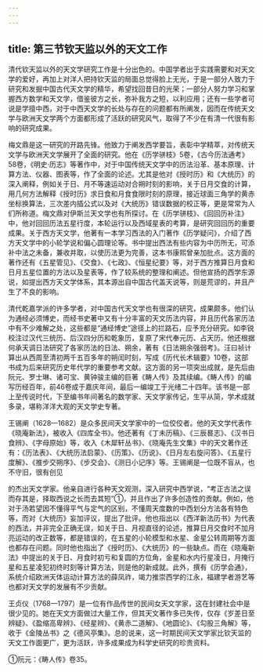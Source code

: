 ```yaml
---
---
---
```

title: 第三节钦天监以外的天文工作
---



清代钦天监以外的天文学研究工作是十分出色的。中国学者出于实践需要和对天文学的爱好，再加上对洋人把持钦天监的局面总觉得脸上无光，于是一部分人致力于研究和发掘中国古代天文学的精华，希望找回昔日的光荣；一部分人努力学习和掌握西方数学和天文学，借鉴彼方之长，弥补我方之短，以利应用；还有一些学者可说是学擅中西，对于中西天文学的长处与存在的问题都有所阐发，因而在传统天文学与欧洲天文学两个方面都形成了活跃的研究风气，取得了不少在有清一代很有影响的研究成果。

梅文鼎是这一研究的开路先锋。他致力于阐发西学要旨，表彰中学精萃，对传统天文学与欧洲天文学展开了全面的研究。他在《历学骈枝》5卷，《古今历法通考》58卷，《明史·历志》等著作中，对于中国传统天文学中的历法沿革、基本原理、计算方法、仪器、图表等，作了全面的论述。尤其是他对《授时历》和《大统历》的深入阐释，例如关于日、月不等速运动对合朔时刻的影响，关于日月交食的计算，用几何方法解释《授时历》求日食和月食食限时刻的原理，接近球面三角学的黄赤坐标换算法，三次差内插公式以及对《大统历》错误数据的校正等，更是常常为人们所称道。梅文鼎对伊斯兰天文学也有所探讨。在《历学骈枝》、《回回历补注》中，他对回回历法五星行度，本轮运行以及西域星表的考算，是研究回回历的重要成果。关于西方天文学，他著有一本学习西法的入门著作《历学疑问》，介绍了西方天文学中的小轮学说和偏心圆理论等。书中提出西法有些内容为中历所无，可添补中法之未备，兼收并取，以使历法更为完善，这本书康熙曾亲加批点。这方面的著作还有《五星管见》、《交食》、《七政》、《恒星纪要》等，对于西方推算日月食和日月五星位置的方法以及星表等，作了较系统的整理和阐述。但他宣扬的西学东源说，如提出西方天文学体系，其本源出自中国古代盖天说等，则是荒谬的，并且产生了不良的影响。

清代乾嘉学派的许多学者，对中国古代天文学也有很深的研究，成果颇多。他们认为通经必须博史，而经书史著中又有十分丰富的天文历法内容，并且历代各家历法中有不少难解之处，这些都是“通经博史”途径上的拦路石，应予充分研究。如李锐校注过汉代三统历、后汉四分历和乾象历，复原了宋代奉元历、占天历。他还根据何承天调日法研究了各家历法的日法、朔余，著有《日法朔余强弱考》。汪曰祯计算出从西周至清初两千五百多年的朔闰时刻，写成《历代长术辑要》10卷，这部书成为后来研究历史年代学的重要参考文献。这方面的另一项突出成就，是先后由阮元、罗士琳、诸可宝、黄钟骏主编的巨著《畴人传》及其续编。《畴人传》的编写历经百年，前46卷成于嘉庆年间，最后一编竣工于光绪二十四年。该书是一部上至传说时代，下至编书年间著名的数学家、天文学家传记，生平从简，学术成就多录，堪称洋洋大观的天文学史专著。

王锡阐（1628—1682）是众多民间天文学家中的一位佼佼者。他的天文学代表作《晓庵新法》，被收入《四库全书》。他还著有《丁未历稿》、《三辰晷志》、《汉书日食辨》、《字母原始》等，收入《木犀轩丛书》、《晓庵先生文集》中的天文著作还有：《历法表》、《大统历法启蒙》、《历策》、《历说》、《日月左右旋问答》、《五星行度解》、《推步交朔序》、《步交会》、《测日小记序》等。王锡阐是一位既不盲从，也不守旧，很有创见

的杰出天文学家。他亲自进行各种天文观测，深入研究中西学说，“考正古法之误而存其是，择取西说之长而去其短”①，并且作出了许多创造性的贡献。例如，他对于汤若望因不懂得平气与定气的区别，不懂周天度数的中西划分方法各有特色等，而对《大统历》妄加评议，提出了批评。他也指出以《西洋新法历书》为代表的西法，并非完全正确无误，如关于日、月视直径的论述，推算日月交食时不加月亮运动的改正数等，都是错误的，在五星的小轮模型和水星、金星公转周期等方面也都存在问题。同时他也指出了《授时历》、《大统历》的一些缺点。而在《晓庵新法》中提出的关于日、月食时初亏和复圆的方位角，金星和水内行星凌日，月掩行星和五星凌犯初终时刻等计算方法，则是他的新成就。此外，撰有《历学会通》，系统介绍欧洲天体运动计算方法的薛凤祚，竭力推崇西学的江永，福建学者游艺等也都对天文学的发展有不少贡献。

王贞仪（1768—1797）是一位有作品传世的民间女天文学家，这在封建社会中是很少见的。她在天文方面做过大量工作，但其天文著作多已失传，仅存《岁差日至辨疑》、《盈缩高卑辨》、《经星辨》、《黄赤二道解》、《地圆论》、《勾股三角解》等，收于《金陵丛书》之《德风亭集》。总的说来，这一时期民间天文学家比钦天监的天文工作面更广，更为活跃，许多成果成为科学史研究的珍贵资料。

①阮元：《畴人传》卷35。